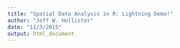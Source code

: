```yaml
---
title: "Spatial Data Analysis in R: Lightning Demo!"
author: "Jeff W. Hollister"
date: "11/3/2015"
output: html_document
---
```



